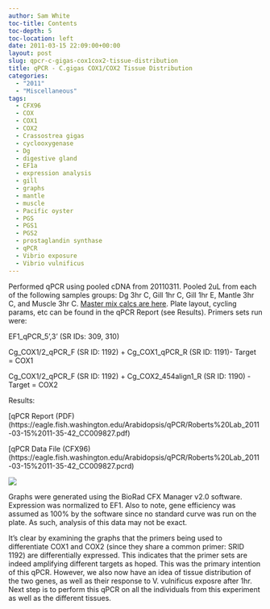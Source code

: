 ```yaml
---
author: Sam White
toc-title: Contents
toc-depth: 5
toc-location: left
date: 2011-03-15 22:09:00+00:00
layout: post
slug: qpcr-c-gigas-cox1cox2-tissue-distribution
title: qPCR - C.gigas COX1/COX2 Tissue Distribution
categories:
  - "2011"
  - "Miscellaneous"
tags:
  - CFX96
  - COX
  - COX1
  - COX2
  - Crassostrea gigas
  - cyclooxygenase
  - Dg
  - digestive gland
  - EF1a
  - expression analysis
  - gill
  - graphs
  - mantle
  - muscle
  - Pacific oyster
  - PGS
  - PGS1
  - PGS2
  - prostaglandin synthase
  - qPCR
  - Vibrio exposure
  - Vibrio vulnificus
---
```


Performed qPCR using pooled cDNA from 20110311. Pooled 2uL from each of the following samples groups: Dg 3hr C, Gill 1hr C, Gill 1hr E, Mantle 3hr C, and Muscle 3hr C. [ Master mix calcs are here](https://eagle.fish.washington.edu/Arabidopsis/Notebook%20Workup%20Files/20110315-01.jpg). Plate layout, cycling params, etc can be found in the qPCR Report (see Results). Primers sets run were:

EF1_qPCR_5',3' (SR IDs: 309, 310)

Cg_COX1/2_qPCR_F (SR ID: 1192) + Cg_COX1_qPCR_R (SR ID: 1191)- Target = COX1

Cg_COX1/2_qPCR_F (SR ID: 1192) + Cg_COX2_454align1_R (SR ID: 1190) - Target = COX2

Results:

[qPCR Report (PDF)(https://eagle.fish.washington.edu/Arabidopsis/qPCR/Roberts%20Lab_2011-03-15%2011-35-42_CC009827.pdf)

[qPCR Data File (CFX96)(https://eagle.fish.washington.edu/Arabidopsis/qPCR/Roberts%20Lab_2011-03-15%2011-35-42_CC009827.pcrd)

![](https://eagle.fish.washington.edu/Arabidopsis/20110315%20-%20COX%20Tissue%20Distribution%20Gene%20Exp%20Graphs.jpg)

Graphs were generated using the BioRad CFX Manager v2.0 software. Expression was normalized to EF1. Also to note, gene efficiency was assumed as 100% by the software since no standard curve was run on the plate. As such, analysis of this data may not be exact.

It's clear by examining the graphs that the primers being used to differentiate COX1 and COX2 (since they share a common primer: SRID 1192) are differentially expressed. This indicates that the primer sets are indeed amplifying different targets as hoped. This was the primary intention of this qPCR. However, we also now have an idea of tissue distribution of the two genes, as well as their response to V. vulnificus exposre after 1hr. Next step is to perform this qPCR on all the individuals from this experiment as well as the different tissues.

